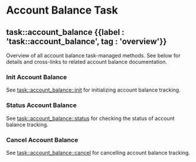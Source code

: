 
# Account Balance Task

## task::account\_balance {{label : 'task::account_balance', tag : 'overview'}}

Overview of all account balance task-managed methods. See below for details and cross-links to related account balance documentation.

### Init Account Balance

See [task::account\_balance::init](/komodo-defi-framework/api/v20/wallet/task_managed/account_balance/init/) for initializing account balance tracking.

### Status Account Balance

See [task::account\_balance::status](/komodo-defi-framework/api/v20/wallet/task_managed/account_balance/status/) for checking the status of account balance tracking.

### Cancel Account Balance

See [task::account\_balance::cancel](/komodo-defi-framework/api/v20/wallet/task_managed/account_balance/cancel/) for cancelling account balance tracking.
